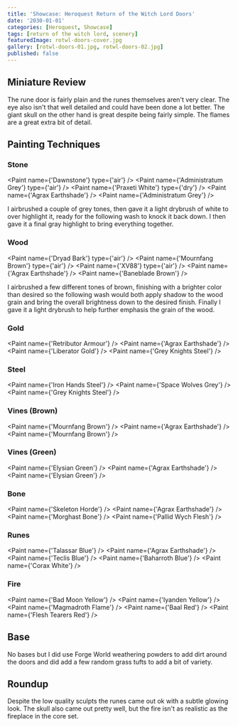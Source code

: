 ```yaml
---
title: 'Showcase: Heroquest Return of the Witch Lord Doors'
date: '2030-01-01'
categories: [Heroquest, Showcase]
tags: [return of the witch lord, scenery]
featuredImage: rotwl-doors-cover.jpg
gallery: [rotwl-doors-01.jpg, rotwl-doors-02.jpg]
published: false
---
```



## Miniature Review

The rune door is fairly plain and the runes themselves aren't very clear. The eye also isn't that well detailed and
could have been done a lot better. The giant skull on the other hand is great despite being fairly simple. The flames
are a great extra bit of detail.

## Painting Techniques

### Stone

<Paint name={'Dawnstone'} type={'air'} />
<Paint name={'Administratum Grey'} type={'air'} />
<Paint name={'Praxeti White'} type={'dry'} />
<Paint name={'Agrax Earthshade'} />
<Paint name={'Administratum Grey'} />

I airbrushed a couple of grey tones, then gave it a light drybrush of white to over highlight it, ready for the
following wash to knock it back down. I then gave it a final gray highlight to bring everything together.

### Wood

<Paint name={'Dryad Bark'} type={'air'} />
<Paint name={'Mournfang Brown'} type={'air'} />
<Paint name={'XV88'} type={'air'} />
<Paint name={'Agrax Earthshade'} />
<Paint name={'Baneblade Brown'} />

I airbrushed a few different tones of brown, finishing with a brighter color than desired so the following wash
would both apply shadow to the wood grain and bring the overall brightness down to the desired finish.
Finally I gave it a light drybrush to help further emphasis the grain of the wood.

### Gold

<Paint name={'Retributor Armour'} />
<Paint name={'Agrax Earthshade'} />
<Paint name={'Liberator Gold'} />
<Paint name={'Grey Knights Steel'} />

### Steel

<Paint name={'Iron Hands Steel'} />
<Paint name={'Space Wolves Grey'} />
<Paint name={'Grey Knights Steel'} />

### Vines (Brown)

<Paint name={'Mournfang Brown'} />
<Paint name={'Agrax Earthshade'} />
<Paint name={'Mournfang Brown'} />

### Vines (Green)

<Paint name={'Elysian Green'} />
<Paint name={'Agrax Earthshade'} />
<Paint name={'Elysian Green'} />

### Bone

<Paint name={'Skeleton Horde'} />
<Paint name={'Agrax Earthshade'} />
<Paint name={'Morghast Bone'} />
<Paint name={'Pallid Wych Flesh'} />

### Runes

<Paint name={'Talassar Blue'} />
<Paint name={'Agrax Earthshade'} />
<Paint name={'Teclis Blue'} />
<Paint name={'Baharroth Blue'} />
<Paint name={'Corax White'} />

### Fire

<Paint name={'Bad Moon Yellow'} />
<Paint name={'Iyanden Yellow'} />
<Paint name={'Magmadroth Flame'} />
<Paint name={'Baal Red'} />
<Paint name={'Flesh Tearers Red'} />

## Base

No bases but I did use Forge World weathering powders to add dirt around the doors and did add a few random grass
tufts to add a bit of variety.

## Roundup

Despite the low quality sculpts the runes came out ok with a subtle glowing look. The skull also came out pretty well,
but the fire isn't as realistic as the fireplace in the core set.
